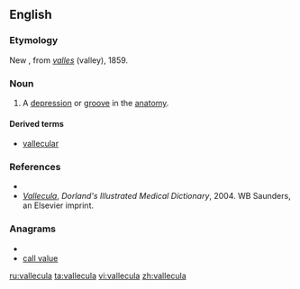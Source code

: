 ==English==

===Etymology===
New {{etyl|la}}, from ''[[valles]]'' (valley), 1859.

===Noun===
{{en-noun}}

# {{medical}} A [[depression]] or [[groove]] in the [[anatomy]].

====Derived terms====
* [[vallecular]]

===References===
* {{R:Webster NCD 1974}}
* ''[http://www.mercksource.com/pp/us/cns/cns_hl_dorlands.jspzQzpgzEzzSzppdocszSzuszSzcommonzSzdorlandszSzdorlandzSzdmd_v_02zPzhtm#12843645 Vallecula]'', ''Dorland's Illustrated Medical Dictionary'', 2004. WB Saunders, an Elsevier imprint.

===Anagrams===
* {{alphagram|aacellluv}}
* [[call value#English|call value]]

[[ru:vallecula]]
[[ta:vallecula]]
[[vi:vallecula]]
[[zh:vallecula]]
